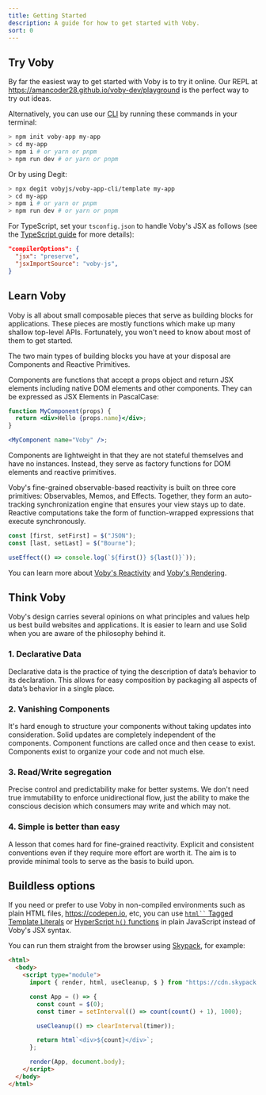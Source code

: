 ```yaml
---
title: Getting Started
description: A guide for how to get started with Voby.
sort: 0
---
```


## Try Voby

By far the easiest way to get started with Voby is to try it online. Our REPL at https://amancoder28.github.io/voby-dev/playground is the perfect way to try out ideas.

Alternatively, you can use our [CLI](https://github.com/vobyjs/voby-app-cli) by running these commands in your terminal:

```sh
> npm init voby-app my-app
> cd my-app
> npm i # or yarn or pnpm
> npm run dev # or yarn or pnpm
```

Or by using Degit:

```sh
> npx degit vobyjs/voby-app-cli/template my-app
> cd my-app
> npm i # or yarn or pnpm
> npm run dev # or yarn or pnpm
```

For TypeScript, set your `tsconfig.json` to handle Voby's JSX as follows
(see the [TypeScript guide](https://amancoder28.github.io/voby-dev/docs/typescript)
for more details):

```json
"compilerOptions": {
  "jsx": "preserve",
  "jsxImportSource": "voby-js",
}
```

## Learn Voby

Voby is all about small composable pieces that serve as building blocks for applications. These pieces are mostly functions which make up many shallow top-level APIs. Fortunately, you won't need to know about most of them to get started.

The two main types of building blocks you have at your disposal are Components and Reactive Primitives.

Components are functions that accept a props object and return JSX elements including native DOM elements and other components. They can be expressed as JSX Elements in PascalCase:

```jsx
function MyComponent(props) {
  return <div>Hello {props.name}</div>;
}

<MyComponent name="Voby" />;
```

Components are lightweight in that they are not stateful themselves and have no instances. Instead, they serve as factory functions for DOM elements and reactive primitives.

Voby's fine-grained observable-based reactivity is built on three core primitives: Observables, Memos, and Effects. Together, they form an auto-tracking synchronization engine that ensures your view stays up to date. Reactive computations take the form of function-wrapped expressions that execute synchronously.

```js
const [first, setFirst] = $("JSON");
const [last, setLast] = $("Bourne");

useEffect(() => console.log(`${first()} ${last()}`));
```

You can learn more about [Voby's Reactivity](/guides/reactivity) and [Voby's Rendering](/guides/rendering).

## Think Voby

Voby's design carries several opinions on what principles and values help us best build websites and applications. It is easier to learn and use Solid when you are aware of the philosophy behind it.

### 1. Declarative Data

Declarative data is the practice of tying the description of data’s behavior to its declaration. This allows for easy composition by packaging all aspects of data’s behavior in a single place.

### 2. Vanishing Components

It's hard enough to structure your components without taking updates into consideration. Solid updates are completely independent of the components. Component functions are called once and then cease to exist. Components exist to organize your code and not much else.

### 3. Read/Write segregation

Precise control and predictability make for better systems. We don't need true immutability to enforce unidirectional flow, just the ability to make the conscious decision which consumers may write and which may not.

### 4. Simple is better than easy

A lesson that comes hard for fine-grained reactivity. Explicit and consistent conventions even if they require more effort are worth it. The aim is to provide minimal tools to serve as the basis to build upon.

## Buildless options

If you need or prefer to use Voby in non-compiled environments such as plain HTML files, https://codepen.io, etc, you can use [` html`` ` Tagged Template Literals](https://github.com/vobyjs/voby/tree/master/src/methods/html.ts) or [HyperScript `h()` functions](https://github.com/vobyjs/voby/tree/master/src/methods/h.ts) in plain JavaScript instead of Voby's JSX syntax.

You can run them straight from the browser using [Skypack](https://www.skypack.dev/), for example:

```html
<html>
  <body>
    <script type="module">
      import { render, html, useCleanup, $ } from "https://cdn.skypack.dev/voby";

      const App = () => {
        const count = $(0);
        const timer = setInterval(() => count(count() + 1), 1000);

        useCleanup(() => clearInterval(timer));

        return html`<div>${count}</div>`;
      };

      render(App, document.body);
    </script>
  </body>
</html>
```

